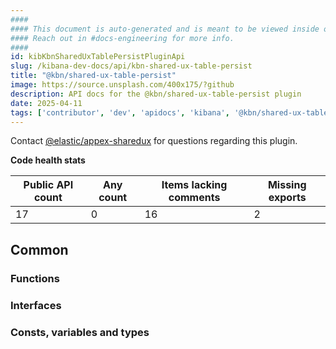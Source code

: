 ```yaml
---
####
#### This document is auto-generated and is meant to be viewed inside our experimental, new docs system.
#### Reach out in #docs-engineering for more info.
####
id: kibKbnSharedUxTablePersistPluginApi
slug: /kibana-dev-docs/api/kbn-shared-ux-table-persist
title: "@kbn/shared-ux-table-persist"
image: https://source.unsplash.com/400x175/?github
description: API docs for the @kbn/shared-ux-table-persist plugin
date: 2025-04-11
tags: ['contributor', 'dev', 'apidocs', 'kibana', '@kbn/shared-ux-table-persist']
---
```




Contact [@elastic/appex-sharedux](https://github.com/orgs/elastic/teams/appex-sharedux) for questions regarding this plugin.

**Code health stats**

| Public API count  | Any count | Items lacking comments | Missing exports |
|-------------------|-----------|------------------------|-----------------|
| 17 | 0 | 16 | 2 |

## Common

### Functions
<DocDefinitionList data={kbnSharedUxTablePersistObj.common.functions}/>

### Interfaces
<DocDefinitionList data={kbnSharedUxTablePersistObj.common.interfaces}/>

### Consts, variables and types
<DocDefinitionList data={kbnSharedUxTablePersistObj.common.misc}/>


